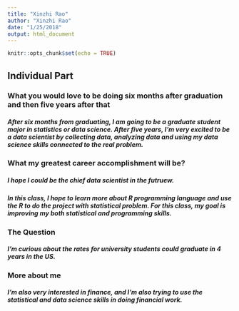 ```yaml
---
title: "Xinzhi Rao"
author: "Xinzhi Rao"
date: "1/25/2018"
output: html_document
---
```


```r
knitr::opts_chunk$set(echo = TRUE)
```


## Individual Part

### What you would love to be doing six months after graduation and then five years after that

##### After six months from graduating, I am going to be a graduate student major in statistics or data science. After five years, I'm very excited to be a data scientist by collecting data, analyzing data and using my data science skills connected to the real problem.

### What my greatest career accomplishment will be?

##### I hope I could be the chief data scientist in the futruew.

##### In this class, I hope to learn more about R programming language and use the R to do the project with statistical problem. For this class, my goal is improving my both statistical and programming skills. 

### The Question

##### I'm curious about the rates for university students could graduate in 4 years in the US.

### More about me
##### I'm also very interested in finance, and I'm also trying to use the statistical and data science skills in doing financial work.